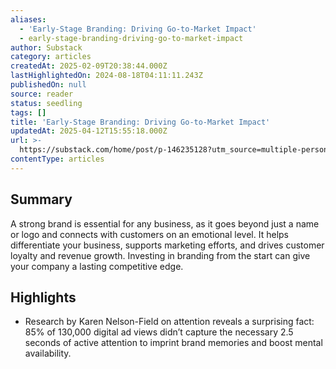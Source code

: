 ```yaml
---
aliases:
  - 'Early-Stage Branding: Driving Go-to-Market Impact'
  - early-stage-branding-driving-go-to-market-impact
author: Substack
category: articles
createdAt: 2025-02-09T20:38:44.000Z
lastHighlightedOn: 2024-08-18T04:11:11.243Z
publishedOn: null
source: reader
status: seedling
tags: []
title: 'Early-Stage Branding: Driving Go-to-Market Impact'
updatedAt: 2025-04-12T15:55:18.000Z
url: >-
  https://substack.com/home/post/p-146235128?utm_source=multiple-personal-recommendations-email&utm_medium=email&substackHome=true&triedRedirect=true
contentType: articles
---
```

## Summary

A strong brand is essential for any business, as it goes beyond just a name or logo and connects with customers on an emotional level. It helps differentiate your business, supports marketing efforts, and drives customer loyalty and revenue growth. Investing in branding from the start can give your company a lasting competitive edge.

## Highlights

- Research by Karen Nelson-Field on attention reveals a surprising fact: 85% of 130,000 digital ad views didn’t capture the necessary 2.5 seconds of active attention to imprint brand memories and boost mental availability.
